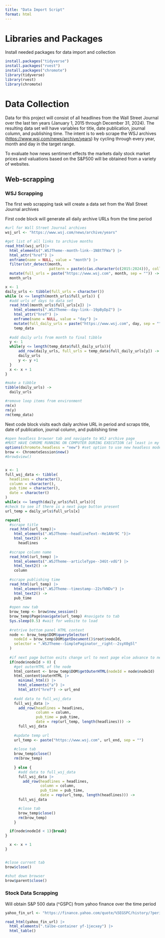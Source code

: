 ```yaml
---
title: "Data Import Script"
format: html
---
```


# Libraries and Packages

Install needed packages for data import and collection

```r
install.packages("tidyverse")
install.packages("rvest")
install.packages("chromote")
library(tidyverse)
library(rvest)
library(chromote)
```

# Data Collection

Data for this project will consist of all headlines from the Wall Street Journal over the last ten years (January 1, 2015 through December 31, 2024). The resulting data set will have variables for title, date publication, journal column, and publishing time. The intent is to web scrape the WSJ archives (<https://www.wsj.com/news/archive/years>) by cycling through every year, month and day in the target range.

To evaluate how news sentiment effects the markets daily stock market prices and valuations based on the S&P500 will be obtained from a variety of websites.

## Web-scrapping

### WSJ Scrapping

The first web scrapping task will create a data set from the Wall Street Journal archives

First code block will generate all daily archive URLs from the time period

```r
#url for Wall Street Journal archives
wsj_url <- "https://www.wsj.com/news/archive/years"

#get list of all links to archive months
read_html(wsj_url)|>
  html_elements(".WSJTheme--month-link--1N8tTFWa") |>
  html_attr("href") |>
  enframe(name = NULL, value = "month") |>
  filter(str_detect(month, 
                    pattern = paste(c(as.character(c(2015:2024))), collapse = "|"))) |>
  mutate(full_urls = paste("https://www.wsj.com", month, sep = "")) ->
  month_urls

x <- 1
daily_urls <- tibble(full_urls = character())
while (x <= length(month_urls$full_urls)) {
  #add urls of days to data set
  read_html(month_urls$full_urls[x]) |>
    html_elements(".WSJTheme--day-link--19pByDpZ") |>
    html_attr("href") |>
    enframe(name = NULL, value = "day") |>
    mutate(full_daily_urls = paste("https://www.wsj.com", day, sep = "")) ->
    temp_data
  
  #add daily urls from month to final tibble
  y <- 1
  while(y <= length(temp_data$full_daily_urls)){
      add_row(daily_urls, full_urls = temp_data$full_daily_urls[y]) ->
      daily_urls
      y <- y +1
  }
  x <- x + 1
}

#make a tibble
tibble(daily_urls) ->
  daily_urls

#remove loop items from environment
rm(x)
rm(y)
rm(temp_data)
```

Next code block visits each daily archive URL in period and scraps title, date of publication, journal column, and publishing time

```r
#open headless browser tab and navigate to WSJ archive page
#MUST HAVE CHROME RUNNING ON COMPUTER DURING EXECUTION (at least in my testing)
options(chromote.headless = "new") #set option to use new headless mode
brow <- ChromoteSession$new()
#brow$view()


x <- 1
full_wsj_data <- tibble(
  headlines = character(),
  column = character(),
  pub_time = character(),
  date = character()
)
while(x <= length(daily_urls$full_urls)){
#check to see if there is a next page button present
url_temp = daily_urls$full_urls[x]

repeat{
  #scrape title
  read_html(url_temp)|>
    html_elements(".WSJTheme--headlineText--He1ANr9C ")|>
    html_text2() -> 
      headlines
  
  #scrape column name
  read_html(url_temp) |>
    html_elements(".WSJTheme--articleType--34Gt-vdG") |>
    html_text2() ->
    column
  
  #scrape publishing time
  read_html(url_temp) |>
    html_elements(".WSJTheme--timestamp--22sfkNDv") |>
    html_text2() ->
    pub_time
  
  #open new tab
  brow_temp <- brow$new_session()
  brow_temp$Page$navigate(url_temp) #navigate to tab
  Sys.sleep(0.5) #wait for website to load
  
  #retrive bottom panel HTML context
  node <- brow_temp$DOM$querySelector(
    nodeId = brow_temp$DOM$getDocument()$root$nodeId,
    selector = ".WSJTheme--SimplePaginator__right--2syX0g5l"
  )
  
  #if next page button exits change url to next page else advance to next day
  if(node$nodeId > 0) {
    #get outerHTML of the node
    html_content <- brow_temp$DOM$getOuterHTML(nodeId = node$nodeId)
    html_content$outerHTML |>
      minimal_html() |>
      html_elements("a") |>
      html_attr("href") -> url_end
  
    #add data to full_wsj_data
    full_wsj_data |>
      add_row(headlines = headlines,
              column = column,
              pub_time = pub_time,
              date = rep(url_temp, length(headlines))) ->
      full_wsj_data
    
    #update temp url
    url_temp <- paste("https://www.wsj.com", url_end, sep = "")
    
    #close tab
    brow_temp$close()
    rm(brow_temp)
    
    } else {
      #add data to full_wsj_data
      full_wsj_data |>
        add_row(headlines = headlines, 
                column = column,
                pub_time = pub_time,
                date = rep(url_temp, length(headlines))) ->
      full_wsj_data

      #close tab
      brow_temp$close()
      rm(brow_temp)
    }

  if(node$nodeId < 1){break}
}

  x <- x + 1
}


#close current tab
brow$close()

#shut down browser
brow$parent$close()
```

### Stock Data Scrapping

Will obtain S&P 500 data (\^GSPC) from yahoo finance over the time period

```r
yahoo_fin_url <- "https://finance.yahoo.com/quote/%5EGSPC/history/?period1=1388534400&period2=1735603200"

read_html(yahoo_fin_url) |>
  html_elements(".talbe-container yf-1jecxey") |>
  html_table()
```
